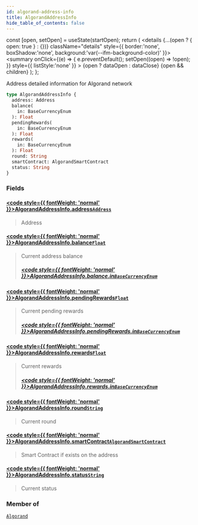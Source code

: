 ```yaml
---
id: algorand-address-info
title: AlgorandAddressInfo
hide_table_of_contents: false
---
```







  const [open, setOpen] = useState(startOpen);
  return (
    <details {...(open ? { open: true } : {})} className="details" style={{ border:'none', boxShadow:'none', background:'var(--ifm-background-color)' }}>
      <summary
        onClick={(e) => {
          e.preventDefault();
          setOpen((open) => !open);
        }}
        style={{ listStyle:'none' }}
      >
      {open ? dataOpen : dataClose}
      </summary>
      {open && children}
    </details>
  );
};








Address detailed information for Algorand network


```graphql
type AlgorandAddressInfo {
  address: Address
  balance(
    in: BaseCurrencyEnum
  ): Float
  pendingRewards(
    in: BaseCurrencyEnum
  ): Float
  rewards(
    in: BaseCurrencyEnum
  ): Float
  round: String
  smartContract: AlgorandSmartContract
  status: String
}
```




### Fields

#### [<code style={{ fontWeight: 'normal' }}>AlgorandAddressInfo.<b>address</b></code>](#)<Bullet />[`Address`](/docs/v1/graphql-reference/objects/address) <Badge class="badge badge--secondary" text="object"/> 
> 
> 
> Address
> 

#### [<code style={{ fontWeight: 'normal' }}>AlgorandAddressInfo.<b>balance</b></code>](#)<Bullet />[`Float`](/docs/v1/graphql-reference/scalars/float) <Badge class="badge badge--secondary" text="scalar"/> 
> 
> 
> Current address balance
> ##### [<code style={{ fontWeight: 'normal' }}>AlgorandAddressInfo.balance.<b>in</b></code>](#)<Bullet />[`BaseCurrencyEnum`](/docs/v1/graphql-reference/enums/base-currency-enum) <Badge class="badge badge--secondary" text="enum"/> 
> 
> 
> 
> 

#### [<code style={{ fontWeight: 'normal' }}>AlgorandAddressInfo.<b>pendingRewards</b></code>](#)<Bullet />[`Float`](/docs/v1/graphql-reference/scalars/float) <Badge class="badge badge--secondary" text="scalar"/> 
> 
> 
> Current pending rewards
> ##### [<code style={{ fontWeight: 'normal' }}>AlgorandAddressInfo.pendingRewards.<b>in</b></code>](#)<Bullet />[`BaseCurrencyEnum`](/docs/v1/graphql-reference/enums/base-currency-enum) <Badge class="badge badge--secondary" text="enum"/> 
> 
> 
> 
> 

#### [<code style={{ fontWeight: 'normal' }}>AlgorandAddressInfo.<b>rewards</b></code>](#)<Bullet />[`Float`](/docs/v1/graphql-reference/scalars/float) <Badge class="badge badge--secondary" text="scalar"/> 
> 
> 
> Current rewards
> ##### [<code style={{ fontWeight: 'normal' }}>AlgorandAddressInfo.rewards.<b>in</b></code>](#)<Bullet />[`BaseCurrencyEnum`](/docs/v1/graphql-reference/enums/base-currency-enum) <Badge class="badge badge--secondary" text="enum"/> 
> 
> 
> 
> 

#### [<code style={{ fontWeight: 'normal' }}>AlgorandAddressInfo.<b>round</b></code>](#)<Bullet />[`String`](/docs/v1/graphql-reference/scalars/string) <Badge class="badge badge--secondary" text="scalar"/> 
> 
> 
> Current round
> 

#### [<code style={{ fontWeight: 'normal' }}>AlgorandAddressInfo.<b>smartContract</b></code>](#)<Bullet />[`AlgorandSmartContract`](/docs/v1/graphql-reference/objects/algorand-smart-contract) <Badge class="badge badge--secondary" text="object"/> 
> 
> 
> Smart Contract if exists on the address
> 

#### [<code style={{ fontWeight: 'normal' }}>AlgorandAddressInfo.<b>status</b></code>](#)<Bullet />[`String`](/docs/v1/graphql-reference/scalars/string) <Badge class="badge badge--secondary" text="scalar"/> 
> 
> 
> Current status
> 



### Member of

[`Algorand`](/docs/v1/graphql-reference/objects/algorand)  <Badge class="secondary" text="object"/>

